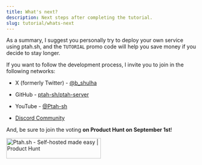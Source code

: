 ```yaml
---
title: What's next?
description: Next steps after completing the tutorial.
slug: tutorial/whats-next
---
```


As a summary, I suggest you personally try to deploy your own service using ptah.sh, and the `TUTORIAL` promo code will help you save money if you decide to stay longer.

If you want to follow the development process, I invite you to join in the following networks:

- X (formerly Twitter) - <a href="https://r.ptah.sh/bshulha" rel="nofollow">@b_shulha</a>

- GitHub - <a href="https://r.ptah.sh/github" rel="nofollow">ptah-sh/ptah-server</a>

- YouTube - <a href="https://r.ptah.sh/youtube" rel="nofollow">@Ptah-sh</a>

- <a href="https://r.ptah.sh/discord" rel="nofollow">Discord Community</a>

And, be sure to join the voting **on Product Hunt on September 1st**!

<div class="flex justify-center">
  <a href="https://r.ptah.sh/producthunt" target="_blank"><img src="https://api.producthunt.com/widgets/embed-image/v1/featured.svg?post_id=476578&amp;theme=light" alt="Ptah.sh - Self-hosted made easy | Product Hunt" style="width: 250px; height: 54px;" width="250" height="54" /></a>
</div>
